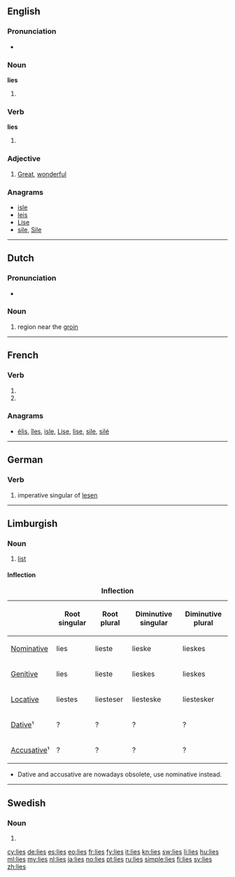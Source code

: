 {{also|Lies|liés}}
==English==

===Pronunciation===
* {{audio|en-us-lies.ogg|Audio (US)}}

===Noun===
'''lies'''

# {{plural of|lie}}

===Verb===
'''lies'''

# {{third-person singular of|[[lie]]}}

===Adjective===
{{infl|en|adjective}}

# {{context|Mid-Ulster}} [[great|Great]], [[wonderful]]
#: {{usex|That kebab was lies!|lang=en}}

===Anagrams===
* [[isle#English|isle]]
* [[leis#English|leis]]
* [[Lise#English|Lise]]
* [[sile#English|sile]], [[Sile#English|Sile]]

----

==Dutch==

===Pronunciation===
* {{audio|Nl-lies.ogg|audio}}

===Noun===
{{infl|nl|noun|g=f}}

# {{anatomy|lang=nl}} region near the [[groin]]

----

==French==

===Verb===
{{fr-verb-form}}

# {{conjugation of|lier||2|s|pres|ind|lang=fr}}
# {{conjugation of|lier||2|s|pres|sub|lang=fr}}

===Anagrams===
* [[élis#French|élis]], [[îles#French|îles]], [[isle#French|isle]], [[Lise#French|Lise]], [[lise#French|lise]], [[sile#French|sile]], [[silé#French|silé]]

----

==German==

===Verb===
{{infl|de|verb form}}

# imperative singular of [[lesen]]

----

==Limburgish==

===Noun===
{{infl|li|noun|g=f}}

# [[list]]

====Inflection====
{| class="wikitable" style="text-align: center;"
|+ '''Inflection'''
!
! Root singular
! Root plural
! Diminutive singular
! Diminutive plural
|-
! [[nominative|Nominative]]
| lies
| lieste
| lieske
| lieskes
|-
! [[genitive|Genitive]]
| lies
| lieste
| lieskes
| lieskes
|-
! [[locative|Locative]]
| liestes
| liesteser
| liesteske
| liestesker
|-
! [[dative|Dative]]¹
| ?
| ?
| ?
| ?
|-
! [[accusative|Accusative]]¹
| ?
| ?
| ?
| ?
|}
* Dative and accusative are nowadays obsolete, use nominative instead.

----

==Swedish==

===Noun===
{{infl|sv|noun form}}

# {{sv-noun-form-indef-gen|lie}}

[[cy:lies]]
[[de:lies]]
[[es:lies]]
[[eo:lies]]
[[fr:lies]]
[[fy:lies]]
[[it:lies]]
[[kn:lies]]
[[sw:lies]]
[[li:lies]]
[[hu:lies]]
[[ml:lies]]
[[my:lies]]
[[nl:lies]]
[[ja:lies]]
[[no:lies]]
[[pt:lies]]
[[ru:lies]]
[[simple:lies]]
[[fi:lies]]
[[sv:lies]]
[[zh:lies]]